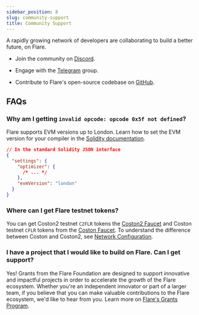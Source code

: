 ```yaml
---
sidebar_position: 8
slug: community-support
title: Community Support
---
```


A rapidly growing network of developers are collaborating to build a better future, on Flare.

- Join the community on [Discord](https://discord.com/invite/flarenetwork).

- Engage with the [Telegram](https://t.me/FlareNetwork) group.

- Contribute to Flare's open-source codebase on [GitHub](https://github.com/flare-foundation/).

## FAQs

### Why am I getting `invalid opcode: opcode 0x5f not defined`?

Flare supports EVM versions up to London. Learn how to set the EVM version for your compiler in the [Solidity documentation](https://docs.soliditylang.org/en/latest/using-the-compiler.html#setting-the-evm-version-to-target).

```json
// In the standard Solidity JSON interface
{
  "settings": {
    "optimizer": {
      /* ... */
    },
    "evmVersion": "london"
  }
}
```

### Where can I get Flare testnet tokens?

You can get Coston2 testnet `C2FLR` tokens the [Coston2 Faucet](https://faucet.flare.network/coston2) and Coston testnet `CFLR` tokens from the [Coston Faucet](https://faucet.flare.network/coston). To understand the difference between Coston and Coston2, see [Network Configuration](configuration).

### I have a project that I would like to build on Flare. Can I get support?

Yes! Grants from the Flare Foundation are designed to support innovative and impactful projects in order to accelerate the growth of the Flare ecosystem. Whether you're an independent innovator or part of a larger team, if you believe that you can make valuable contributions to the Flare ecosystem, we'd like to hear from you. Learn more on [Flare's Grants Program](https://flare.network/grants/).
